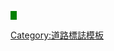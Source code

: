 <small style="color:#FFFFFF; background:green; padding-left:.3em; padding-right:.3em;">'''{{{1}}}&nbsp;{{{2}}}'''</small><noinclude>
[[Category:道路標誌模板]]
</noinclude>